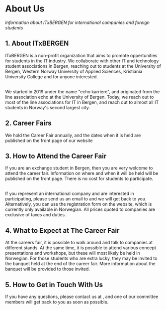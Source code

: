
# About Us

_Information about ITxBERGEN for international companies and foreign students_

## 1. About ITxBERGEN

ITxBERGEN is a non-profit organization that aims to promote oppertunities for students in the IT industry.
We collaborate with other IT and technology student associations in Bergen, reaching out to students at the University of Bergen,
Western Norway University of Applied Sciences, Kristiania University College and for anyone interested.

<br />
We started in 2019 under the name "echo karriere", and originated from the line association
echo at the University of Bergen. Today, we reach out to most of the line associations
for IT in Bergen, and reach out to almost all IT students in Norway's second largest
city.

## 2. Career Fairs

We hold the Career Fair annually, and the dates when it is held are published on the front page of our website

## 3. How to Attend the Career Fair

If you are an exchange student in Bergen, then you are very welcome to attend the career fair.
Information on where and when it will be held will be published on the front page. There is no cost for students to participate.

<br />
If you represent an international company and are interested in participating, please
send us an email to <ExternalLink
  href="mailto:kontakt@ixb.no"
  linkText="kontakt@ixb.no"
/> and we will get back to you. Alternatively, you can use the registration form
on the website, which is currently only available in Norwegian. All prices quoted
to companies are exclusive of taxes and duties.

## 4. What to Expect at The Career Fair

At the careers fair, it is possible to walk around and talk to companies at different stands. At the same time, it is possible to attend various concept presentations and workshops, but these will most likely be held in Norwegian. For those students who are extra lucky, they may be invited to the banquet held at the end of the career fair. More information about the banquet will be provided to those invited.

## 5. How to Get in Touch With Us

If you have any questions, please contact us at <ExternalLink
  href="mailto:kontakt@ixb.no"
    linkText="kontakt@ixb.no"
/>, and one of our committee members will get back to you as soon as possible.
